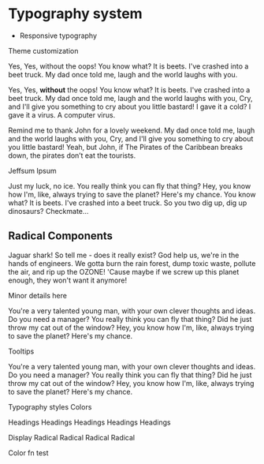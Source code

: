 
# Typography system

- Responsive typography


<Heading>Theme customization</Heading>
<p className='lead'>
  Yes, Yes, without the oops! You know what? It is beets. I've crashed into a beet
  truck. My dad once told me, laugh and the world laughs with you.
</p>
<p>
  Yes, Yes, <strong>without</strong> the oops! You know what? It is beets. I've
  crashed into a beet truck. My dad once told me, laugh and the world laughs with
  you, Cry, and I'll give you something to cry about you little bastard! I gave it a
  cold? I gave it a virus. A computer virus.
</p>

<p>
  Remind me to thank John for a lovely weekend. My dad once told me, laugh and the
  world laughs with you, Cry, and I'll give you something to cry about you little
  bastard! Yeah, but John, if The Pirates of the Caribbean breaks down, the pirates
  don’t eat the tourists.
</p>

<Heading as='h3'>Jeffsum Ipsum</Heading>

<p>
  Just my luck, no ice. You really think you can fly that thing? Hey, you know how
  I'm, like, always trying to save the planet? Here's my chance. You know what? It
  is beets. I've crashed into a beet truck. So you two dig up, dig up dinosaurs?
  Checkmate...
</p>

<h2>Radical Components</h2>
<p>
  Jaguar shark! So tell me - does it really exist? God help us, we're in the hands
  of engineers. We gotta burn the rain forest, dump toxic waste, pollute the air,
  and rip up the OZONE! 'Cause maybe if we screw up this planet enough, they won't
  want it anymore!
</p>

<Heading as='h4'>Minor details here</Heading>
<p>
  You're a very talented young man, with your own clever thoughts and ideas. Do you
  need a manager? You really think you can fly that thing? Did he just throw my cat
  out of the window? Hey, you know how I'm, like, always trying to save the planet?
  Here's my chance.
</p>

<Heading>Tooltips</Heading>

<p>
  You're a very talented young man, with your own clever thoughts and ideas. Do you
  need a manager? You really think you can fly that thing? Did he just throw my cat
  out of the window? Hey, you know how I'm, like, always trying to save the planet?
  Here's my chance.
</p>

<Text className='lead'>Typography styles</Text>
<Heading as='h3'>Colors</Heading>
<TypographyExamples />

<Heading as='h2'>Headings</Heading>
<Heading as='h1'>Headings</Heading>
<Heading as='h2'>Headings</Heading>
<Heading as='h3'>Headings</Heading>
<Heading as='h4'>Headings</Heading>

<Heading as='h3'>Display</Heading>
<Heading className='display-1'>Radical</Heading>
<Heading className='display-2'>Radical</Heading>
<Heading className='display-3'>Radical</Heading>
<Heading className='display-4'>Radical</Heading>

<div className='test-color-fn'>Color fn test</div>